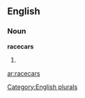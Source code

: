 ==English==

===Noun===
'''racecars'''

# {{plural of|[[racecar]]}}

[[Category:English plurals]]

[[ar:racecars]]
